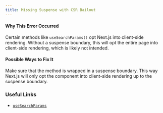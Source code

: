 ```yaml
---
title: Missing Suspense with CSR Bailout
---
```


#### Why This Error Occurred

Certain methods like `useSearchParams()` opt Next.js into client-side rendering. Without a suspense boundary, this will opt the entire page into client-side rendering, which is likely not intended.

#### Possible Ways to Fix It

Make sure that the method is wrapped in a suspense boundary. This way Next.js will only opt the component into client-side rendering up to the suspense boundary.

### Useful Links

- [`useSearchParams`](https://nextjs.org/docs/app/api-reference/functions/use-search-params)
